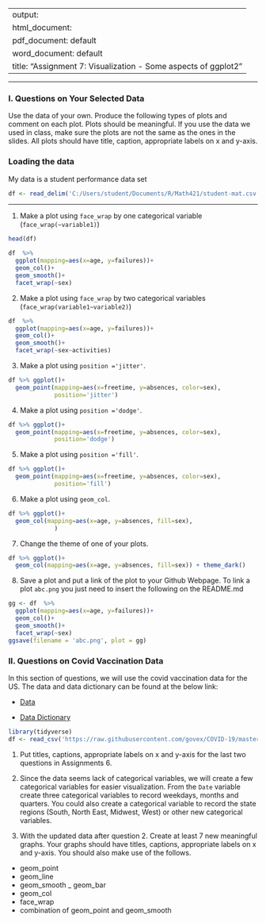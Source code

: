 
---
output: 
  html_document:
  pdf_document: default
  word_document: default
title: "Assignment 7: Visualization - Some aspects of ggplot2"
---
-------

### I. Questions on Your Selected Data

Use the data of your own.  Produce the following types of plots and comment on each plot. Plots should be meaningful. If you use the data we used in class, make sure the plots are not the same as the ones in the slides. All plots should have title, caption, appropriate labels on x and y-axis. 

### Loading the data

My data is a student performance data set

```r
df <- read_delim('C:/Users/student/Documents/R/Math421/student-mat.csv', delim =';')
```




-------

1. Make a plot using `face_wrap` by one categorical variable (`face_wrap(~variable1)`)

```r
head(df)
```

```r
df  %>% 
  ggplot(mapping=aes(x=age, y=failures))+ 
  geom_col()+
  geom_smooth()+
  facet_wrap(~sex)
```


2. Make a plot using `face_wrap` by two categorical variables (`face_wrap(variable1~variable2)`)

```r
df  %>% 
  ggplot(mapping=aes(x=age, y=failures))+ 
  geom_col()+
  geom_smooth()+
  facet_wrap(~sex~activities)
```


3. Make a plot using `position ='jitter'`. 

```r
df %>% ggplot()+ 
  geom_point(mapping=aes(x=freetime, y=absences, color=sex), 
             position='jitter')
```


4. Make a plot using `position ='dodge'`.

```r
df %>% ggplot()+ 
  geom_point(mapping=aes(x=freetime, y=absences, color=sex), 
             position='dodge')
```


5. Make a plot using `position ='fill'`. 

```r
df %>% ggplot()+ 
  geom_point(mapping=aes(x=freetime, y=absences, color=sex), 
             position='fill')
```


6. Make a plot using `geom_col`.

```r
df %>% ggplot()+ 
  geom_col(mapping=aes(x=age, y=absences, fill=sex), 
             )
```


7. Change the theme of one of your plots. 

```r
df %>% ggplot()+ 
  geom_col(mapping=aes(x=age, y=absences, fill=sex)) + theme_dark()
```


8. Save a plot and put a link of the plot to your Github Webpage.  To link a plot `abc.png` you just need to insert the following on the README.md

```r
gg <- df  %>% 
  ggplot(mapping=aes(x=age, y=failures))+ 
  geom_col()+
  geom_smooth()+
  facet_wrap(~sex)
ggsave(filename = 'abc.png', plot = gg)


```


### II. Questions on Covid Vaccination Data

In this section of questions, we will use  the covid vaccination data for the US. The data and data dictionary can be found at the below link:

- [Data](https://raw.githubusercontent.com/govex/COVID-19/master/data_tables/vaccine_data/us_data/time_series/vaccine_data_us_timeline.csv)

- [Data Dictionary](https://github.com/govex/COVID-19/blob/master/data_tables/vaccine_data/us_data/data_dictionary.csv)


```r
library(tidyverse)
df <- read_csv('https://raw.githubusercontent.com/govex/COVID-19/master/data_tables/vaccine_data/us_data/time_series/vaccine_data_us_timeline.csv')
```

1. Put titles, captions, appropriate labels on x and y-axis for the last two questions in Assignments 6.

2. Since the data seems lack of categorical variables, we will create a few categorical variables for easier visualization. From the `Date` variable create three categorical variables to record weekdays, months and quarters. You could also create a categorical variable to record the state regions (South, North East, Midwest, West) or other new categorical variables.

3. With the updated data after question 2.  Create at least 7 new meaningful graphs.  Your graphs should have titles, captions, appropriate labels on x and y-axis. You should also make use of the follows. 

 - geom_point
 - geom_line
 - geom_smooth
 _ geom_bar
 - geom_col
 - face_wrap
 - combination of geom_point and geom_smooth 
